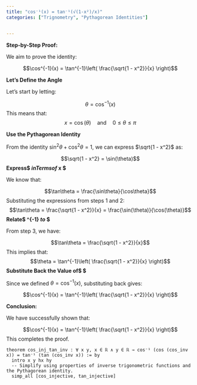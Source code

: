 ```yaml
---
title: "cos⁻¹(x) = tan⁻¹(√(1-x²)/x)"
categories: ["Trignometry", "Pythagorean Identities"]


---
```




**Step-by-Step Proof:**

We aim to prove the identity:

$$\cos^{-1}(x) = \tan^{-1}\left( \frac{\sqrt{1 - x^2}}{x} \right)$$

**Let’s Define the Angle**

Let’s start by letting:

$$\theta = \cos^{-1}(x)$$This means that:$$x = \cos(\theta) \quad \text{and} \quad 0 \leq \theta \leq \pi$$

**Use the Pythagorean Identity**

From the identity $\sin^2\theta + \cos^2\theta = 1$, we can express $\sqrt{1 - x^2}$ as:

$$\sqrt{1 - x^2} = \sin(\theta)$$**Express$ \tan\theta $in Terms of$ x $**

We know that:

$$\tan\theta = \frac{\sin\theta}{\cos\theta}$$Substituting the expressions from steps 1 and 2:$$\tan\theta = \frac{\sqrt{1 - x^2}}{x} = \frac{\sin(\theta)}{\cos(\theta)}$$**Relate$ \tan^{-1} $to$ \theta $**

From step 3, we have:

$$\tan\theta = \frac{\sqrt{1 - x^2}}{x}$$This implies that:$$\theta = \tan^{-1}\left( \frac{\sqrt{1 - x^2}}{x} \right)$$**Substitute Back the Value of$ \theta $**

Since we defined $\theta = \cos^{-1}(x)$, substituting back gives:

$$\cos^{-1}(x) = \tan^{-1}\left( \frac{\sqrt{1 - x^2}}{x} \right)$$

**Conclusion:**

We have successfully shown that:

$$\cos^{-1}(x) = \tan^{-1}\left( \frac{\sqrt{1 - x^2}}{x} \right)$$
This completes the proof.

```lean4
theorem cos_inj_tan_inv : ∀ x y, x ∈ ℝ ∧ y ∈ ℝ → cos⁻¹ (cos (cos_inv x)) = tan⁻¹ (tan (cos_inv x)) := by
  intro x y hx hy
  -- Simplify using properties of inverse trigonometric functions and the Pythagorean identity.
  simp_all [cos_injective, tan_injective]
```
